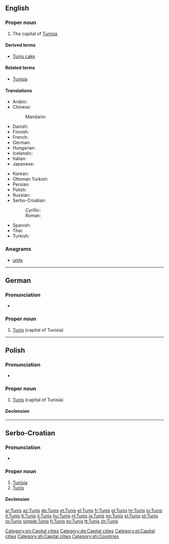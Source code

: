 {{also|Tunis|Tunis.|Túnis}}
==English==
{{wikipedia}}

===Proper noun===
{{en-proper noun}}

# The capital of [[Tunisia]].

====Derived terms====
* [[Tunis cake]]

====Related terms====
* [[Tunisia]]

====Translations====
{{trans-top|capital of Tunisia}}
* Arabic: {{t+|ar|تونس|m|tr=tuunis}}
* Chinese:
*: Mandarin: {{t-|cmn|突尼斯|tr=Tūnísī|sc=Hani}}
* Danish: {{t-|da|Tunis}}
* Finnish: {{t+|fi|Tunis}}
* French: {{t+|fr|Tunis|m}}
* German: {{t+|de|Tunis|n}}
* Hungarian: {{t+|hu|Tunisz}}
* Icelandic: {{t+|is|Túnis|n}}
* Italian: {{t-|it|Tunisi|f}}
* Japanese: {{t-|ja|チュニス|tr=Chunisu}}
{{trans-mid}}
* Korean: {{t-|ko|튀니스|tr=Twiniseu|sc=Hang}}
* Ottoman Turkish: {{tø|ota|طونوس|tr=Tunus|sc=ota-Arab}}
* Persian: {{t-|fa|تونس|tr=Tunes|sc=fa-Arab}}
* Polish: {{t+|pl|Tunis|m}}
* Russian: {{t+|ru|Тунис|m|tr=Tunís}}
* Serbo-Croatian:
*: Cyrillic: {{t-|sh|Ту̀нис|m|sc=Cyrl}}
*: Roman: {{t-|sh|Tùnis|m}}
* Spanish: {{t+|es|Túnez}}
* Thai: {{t-|th|ตูนิส|tr=Too-Nis}} <!-- please check this romanisation -->
* Turkish: {{t+|tr|Tunus}}
{{trans-bottom}}

===Anagrams===
* [[units#English|units]]

[[Category:en:Capital cities]]

----

==German==
{{wikipedia|lang=de}}

===Pronunciation===
* {{IPA|lang=de|[ˈtuːnɪs]}}

===Proper noun===
{{head|de|proper noun|g=n}}

# [[#English|Tunis]] (capital of Tunisia)

[[Category:de:Capital cities]]

----

==Polish==
{{wikipedia|lang=pl}}

===Pronunciation===
* {{audio|Pl-Tunis.ogg|audio}}

===Proper noun===
{{head|pl|proper noun|g=m}}

# [[#English|Tunis]] (capital of Tunisia)

====Declension====
{{pl-decl-noun-sing|Tunis|Tunisu|Tunisowi|Tunis|Tunisem|Tunisie|Tunisie}}

[[Category:pl:Capital cities]]

----

==Serbo-Croatian==

===Pronunciation===
* {{IPA|/tǔnis/|lang=sh}}

===Proper noun===
{{sh-proper noun|g=m|head=Tùnis|r|Тунис|Ту̀нис}}

# [[Tunisia]]
# [[#English|Tunis]] {{gloss|capital of Tunisia}}

====Declension====
{{sh-decl-noun-unc
|Tunis
|Tunisa
|Tunisu
|Tunis
|Tunisu
|Tunisu
|Tunisom
}}

[[Category:sh:Capital cities]]
[[Category:sh:Countries]]

[[ar:Tunis]]
[[az:Tunis]]
[[de:Tunis]]
[[et:Tunis]]
[[el:Tunis]]
[[fr:Tunis]]
[[gl:Tunis]]
[[hr:Tunis]]
[[io:Tunis]]
[[it:Tunis]]
[[lt:Tunis]]
[[li:Tunis]]
[[hu:Tunis]]
[[nl:Tunis]]
[[ja:Tunis]]
[[no:Tunis]]
[[pl:Tunis]]
[[pt:Tunis]]
[[ro:Tunis]]
[[simple:Tunis]]
[[fi:Tunis]]
[[sv:Tunis]]
[[tt:Tunis]]
[[zh:Tunis]]